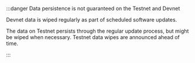 
:::danger Data persistence is not guaranteed on the Testnet and Devnet

Devnet data is wiped regularly as part of scheduled software updates. 

The data on Testnet persists through the regular update process, but might be wiped when necessary. Testnet data wipes are announced ahead of time.

:::
